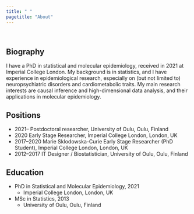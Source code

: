 ```yaml
---
title: " "
pagetitle: "About"
---
```


\

## Biography

I have a PhD in statistical and molecular epidemiology, received in 2021 at Imperial College London.
My background is in statistics, and I have experience in epidemiological research, especially on (but not limited to) neuropsychiatric disorders and cardiometabolic traits.
My main research interests are causal inference and high-dimensional data analysis, and their applications in molecular epidemiology.


## Positions

* 2021-- Postdoctoral researcher, University of Oulu, Oulu, Finland
* 2020 Early Stage Researcher, Imperial College London, London, UK
* 2017--2020 Marie Sklodowska-Curie Early Stage Researcher (PhD Student), Imperial College London, London, UK
* 2012--2017 IT Designer / Biostatistician, University of Oulu, Oulu, Finland

## Education

* PhD in Statistical and Molecular Epidemiology, 2021
  + Imperial College London, London, UK

* MSc in Statistics, 2013
  + University of Oulu, Oulu, Finland

